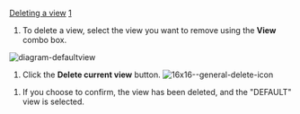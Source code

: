 [[Property:title|Deleting a view]]
[[Property:weight|1]]
# To delete a view, select the view you want to remove using the '''View''' combo box. <br/>
 [[Image:diagram-defaultview]]  
# Click the '''Delete current view''' button.  [[Image:16x16--general-delete-icon]]  <br/>

# If you choose to confirm, the view has been deleted, and the "DEFAULT" view is selected.
<br/>
<br/>

{{note| '''Note''': You cannot delete the view "DEFAULT". }}




